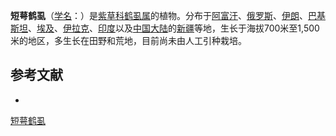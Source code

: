 {{Speciesbox
| name = 短萼鹤虱
| status = 
| status_system = 
| image =
| genus = Lappula
| species = sinaica
| authority = (DC.) Aschers.
}}

'''短萼鹤虱'''（[[学名|学名]]：{{lang|la|''Lappula sinaica''}}）是[[紫草科|紫草科]][[鹤虱属|鹤虱属]]的植物。分布于[[阿富汗|阿富汗]]、[[俄罗斯|俄罗斯]]、[[伊朗|伊朗]]、[[巴基斯坦|巴基斯坦]]、[[埃及|埃及]]、[[伊拉克|伊拉克]]、[[印度|印度]]以及[[中国大陆|中国大陆]]的[[新疆|新疆]]等地，生长于海拔700米至1,500米的地区，多生长在田野和荒地，目前尚未由人工引种栽培。

== 参考文献 ==
<div class="references-small">
* {{cite web| url =http://www.bioinfo.cn/db05/KmzwSpecies.php?action=view&id=1737| title =短萼鹤虱| work =《中国高等植物数据库全库》| publisher =中国科学院微生物研究所| author =昆明植物研究所| accessdate =2009-02-22| deadurl =yes| archiveurl =https://web.archive.org/web/20160305110610/http://www.bioinfo.cn/db05/KmzwSpecies.php?action=view&id=1737| archivedate =2016-03-05}}
</div>
{{Taxonbar|from=Q15225658}}

[[Category:鹤虱属|短萼鹤虱]]


{{植物小作品}}